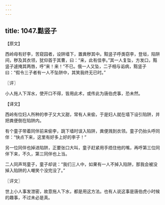 ```yaml
---
---
---
```

title: 1047.黠竖子
---



【原文】

西岭母有好李，苦窥园者，设阱墙下，置粪秽其中。黠竖子呼类窃李，登垣，陷阱间，秽及其衣领，犹仰首于其曹，曰：“来，此有佳李。”其一人复坠，方发口，黠竖子遽掩其两唇，呼“来！来！”不已。俄一人又坠，二子相与诟病，黠竖子曰：“假令三子者有一人不坠阱中，其笑我终无已时。”

〖评〗

小人拖人下浑水，使开口不得，皆用此术，或传此为唐伯虎事，恐未然。

【译文】

西岭有位妇人所种的李子又大又甜，常有人来偷，于是妇人就在墙下设引陷阱，并把粪便倒在陷阱内。

有个童子带着同伴前来偷李，跳下墙时误入陷阱，粪便溅到衣领。童子仍抬头呼同伴：“快点下来，这里有好多上好的李子！”

另一位同伴也掉进陷阱，正要张口大叫，童子赶紧用手捂住他的嘴，再呼第三位同伴下来，不久，第三同伴也上当。

二人同声骂童子，童子却说：“我们三人中，如果有一人不掉入陷阱，那我会被没掉入陷阱的人嘲笑个没完没了。”

〖评文〗

世上小人事发泄密，故意拖人下水，都是用这方法。也有人说这事是唐伯虎小时候的趣事，不过未必是真。
